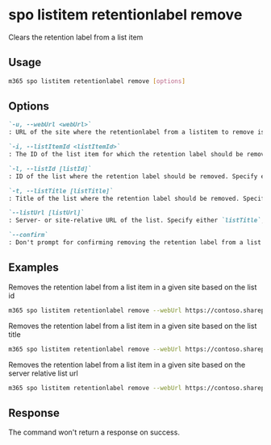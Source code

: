 
# spo listitem retentionlabel remove

Clears the retention label from a list item

## Usage

```sh
m365 spo listitem retentionlabel remove [options]
```

## Options

```md defintion-list
`-u, --webUrl <webUrl>`
: URL of the site where the retentionlabel from a listitem to remove is located

`-i, --listItemId <listItemId>`
: The ID of the list item for which the retention label should be removed.

`-l, --listId [listId]`
: ID of the list where the retention label should be removed. Specify either `listTitle`, `listId` or `listUrl`

`-t, --listTitle [listTitle]`
: Title of the list where the retention label should be removed. Specify either `listTitle`, `listId` or `listUrl`

`--listUrl [listUrl]`
: Server- or site-relative URL of the list. Specify either `listTitle`, `listId` or `listUrl`

`--confirm`
: Don't prompt for confirming removing the retention label from a list item
```

<Global />

## Examples

Removes the retention label from a list item in a given site based on the list id

```sh
m365 spo listitem retentionlabel remove --webUrl https://contoso.sharepoint.com/sites/project-x --listId 0cd891ef-afce-4e55-b836-fce03286cccf --listItemId 1
```

Removes the retention label from a list item in a given site based on the list title

```sh
m365 spo listitem retentionlabel remove --webUrl https://contoso.sharepoint.com/sites/project-x --listTitle 'List 1' --listItemId 1
```

Removes the retention label from a list item in a given site based on the server relative list url

```sh
m365 spo listitem retentionlabel remove --webUrl https://contoso.sharepoint.com/sites/project-x --listUrl /sites/project-x/lists/TestList --listItemId 1
```

## Response

The command won't return a response on success.
